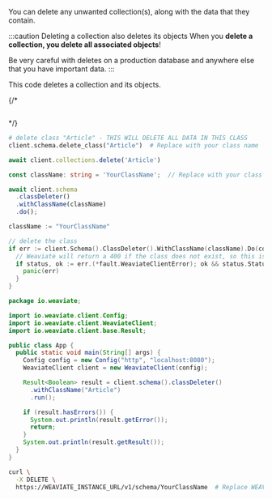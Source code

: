 
You can delete any unwanted collection(s), along with the data that they contain.

:::caution Deleting a collection also deletes its objects
When you **delete a collection, you delete all associated objects**!

Be very careful with deletes on a production database and anywhere else that you have important data.
:::

This code deletes a collection and its objects.

<Tabs groupId="languages">
{/* <TabItem value="graphql" label="GraphQL">

```graphql

```

</TabItem> */}
<TabItem value="py" label="Python Client v4">

  <FilteredTextBlock
      text={ManageCollectionsCode}
      startMarker="# START DeleteCollection"
      endMarker="# END DeleteCollection"
      language="py"
  />

</TabItem>
<TabItem value="py3" label="Python Client v3">

```python
# delete class "Article" - THIS WILL DELETE ALL DATA IN THIS CLASS
client.schema.delete_class("Article")  # Replace with your class name
```

</TabItem>

<TabItem value="js" label="JS/TS Client v3">

```ts
await client.collections.delete('Article')
```

</TabItem>

<TabItem value="js2" label="JS/TS Client v2">

```ts
const className: string = 'YourClassName';  // Replace with your class name

await client.schema
  .classDeleter()
  .withClassName(className)
  .do();
```

</TabItem>

<TabItem value="go" label="Go">

```go
className := "YourClassName"

// delete the class
if err := client.Schema().ClassDeleter().WithClassName(className).Do(context.Background()); err != nil {
  // Weaviate will return a 400 if the class does not exist, so this is allowed, only return an error if it's not a 400
  if status, ok := err.(*fault.WeaviateClientError); ok && status.StatusCode != http.StatusBadRequest {
    panic(err)
  }
}
```

</TabItem>
<TabItem value="java" label="Java">

```java
package io.weaviate;

import io.weaviate.client.Config;
import io.weaviate.client.WeaviateClient;
import io.weaviate.client.base.Result;

public class App {
  public static void main(String[] args) {
    Config config = new Config("http", "localhost:8080");
    WeaviateClient client = new WeaviateClient(config);

    Result<Boolean> result = client.schema().classDeleter()
      .withClassName("Article")
      .run();

    if (result.hasErrors()) {
      System.out.println(result.getError());
      return;
    }
    System.out.println(result.getResult());
  }
}
```

</TabItem>
<TabItem value="curl" label="Curl">

```bash
curl \
  -X DELETE \
  https://WEAVIATE_INSTANCE_URL/v1/schema/YourClassName  # Replace WEAVIATE_INSTANCE_URL with your instance URL
```

</TabItem>
</Tabs>
